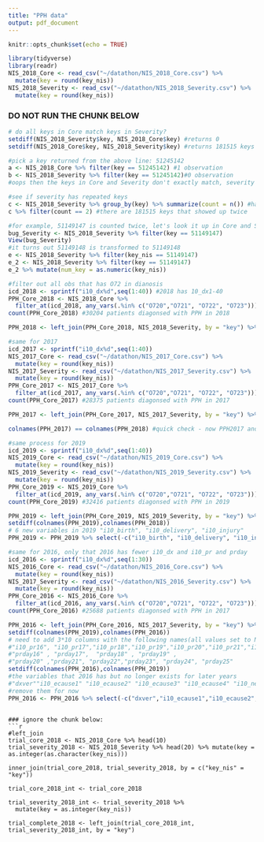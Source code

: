 ```yaml
---
title: "PPH data"
output: pdf_document
---
```


```r
knitr::opts_chunk$set(echo = TRUE)
```

```r
library(tidyverse)
library(readr)
NIS_2018_Core <- read_csv("~/datathon/NIS_2018_Core.csv") %>%
  mutate(key = round(key_nis))
NIS_2018_Severity <- read_csv("~/datathon/NIS_2018_Severity.csv") %>%
  mutate(key = round(key_nis))

```

### DO NOT RUN THE CHUNK BELOW 
```r
# do all keys in Core match keys in Severity?
setdiff(NIS_2018_Severity$key, NIS_2018_Core$key) #returns 0
setdiff(NIS_2018_Core$key, NIS_2018_Severity$key) #returns 181515 keys that are in Core but not Severity

#pick a key returned from the above line: 51245142
a <- NIS_2018_Core %>% filter(key == 51245142) #1 observation
b <- NIS_2018_Severity %>% filter(key == 51245142)#0 observation
#oops then the keys in Core and Severity don't exactly match, severity might have repeated rows 

#see if severity has repeated keys
c <- NIS_2018_Severity %>% group_by(key) %>% summarize(count = n()) #has 6923983 rows(aka distinct keys), but Severity has 7105498 rows, 181515 rows are missing
c %>% filter(count == 2) #there are 181515 keys that showed up twice

#for example, 51149147 is counted twice, let's look it up in Core and Severity
bug_Severity <- NIS_2018_Severity %>% filter(key == 51149147)
View(bug_Severity)
#it turns out 51149148 is transformed to 51149148
e <- NIS_2018_Severity %>% filter(key_nis == 51149147)
e_2 <- NIS_2018_Severity %>% filter(key == 51149147)
e_2 %>% mutate(num_key = as.numeric(key_nis))
```

```r
#filter out all obs that has O72 in dianosis
icd_2018 <- sprintf("i10_dx%d",seq(1:40)) #2018 has 10_dx1-40
PPH_Core_2018 <- NIS_2018_Core %>% 
  filter_at(icd_2018, any_vars(.%in% c("O720","O721", "O722", "O723")))
count(PPH_Core_2018) #30204 patients diagonsed with PPH in 2018

PPH_2018 <- left_join(PPH_Core_2018, NIS_2018_Severity, by = "key") %>% select(-c("key_nis.x","hosp_nis.y"))

```

```r
#same for 2017
icd_2017 <- sprintf("i10_dx%d",seq(1:40)) 
NIS_2017_Core <- read_csv("~/datathon/NIS_2017_Core.csv") %>%
  mutate(key = round(key_nis))
NIS_2017_Severity <- read_csv("~/datathon/NIS_2017_Severity.csv") %>%
  mutate(key = round(key_nis))
PPH_Core_2017 <- NIS_2017_Core %>% 
  filter_at(icd_2017, any_vars(.%in% c("O720","O721", "O722", "O723")))
count(PPH_Core_2017) #28375 patients diagonsed with PPH in 2017

PPH_2017 <- left_join(PPH_Core_2017, NIS_2017_Severity, by = "key") %>% select(-c("key_nis.x","hosp_nis.y","dxver","prver")) #the dxver and prver in 2017 are all 10,no these two columns in years after

colnames(PPH_2017) == colnames(PPH_2018) #quick check - now PPH2017 and 2018 have same columns

#same process for 2019
icd_2019 <- sprintf("i10_dx%d",seq(1:40)) 
NIS_2019_Core <- read_csv("~/datathon/NIS_2019_Core.csv") %>%
  mutate(key = round(key_nis))
NIS_2019_Severity <- read_csv("~/datathon/NIS_2019_Severity.csv") %>%
  mutate(key = round(key_nis))
PPH_Core_2019 <- NIS_2019_Core %>% 
  filter_at(icd_2019, any_vars(.%in% c("O720","O721", "O722", "O723")))
count(PPH_Core_2019) #32416 patients diagonsed with PPH in 2019

PPH_2019 <- left_join(PPH_Core_2019, NIS_2019_Severity, by = "key") %>% select(-c("key_nis.x","hosp_nis.y"))
setdiff(colnames(PPH_2019),colnames(PPH_2018))
# 6 new variables in 2019 "i10_birth", "i10_delivery", "i10_injury"     "i10_multinjury" , "i10_serviceline" ,"pclass_orproc", drop them for now
PPH_2019 <- PPH_2019 %>% select(-c("i10_birth", "i10_delivery", "i10_injury",    "i10_multinjury" , "i10_serviceline" ,"pclass_orproc"))

#same for 2016, only that 2016 has fewer i10_dx and i10_pr and prday
icd_2016 <- sprintf("i10_dx%d",seq(1:30)) 
NIS_2016_Core <- read_csv("~/datathon/NIS_2016_Core.csv") %>%
  mutate(key = round(key_nis))
NIS_2017_Severity <- read_csv("~/datathon/NIS_2016_Severity.csv") %>%
  mutate(key = round(key_nis))
PPH_Core_2016 <- NIS_2016_Core %>% 
  filter_at(icd_2016, any_vars(.%in% c("O720","O721", "O722", "O723")))
count(PPH_Core_2016) #25688 patients diagonsed with PPH in 2017

PPH_2016 <- left_join(PPH_Core_2016, NIS_2017_Severity, by = "key") %>% select(-c("key_nis.x","hosp_nis.y"))
setdiff(colnames(PPH_2019),colnames(PPH_2016))
# need to add 3*10 columns with the following names(all values set to NA) #"i10_dx31","i10_dx32","i10_dx33","i10_dx34", "i10_dx35","i10_dx36","i10_dx37", "i10_dx38","i10_dx39","i10_dx40",
#"i10_pr16", "i10_pr17","i10_pr18","i10_pr19","i10_pr20","i10_pr21","i10_pr22","i10_pr23", "i10_pr24","i10_pr25",
#"prday16" , "prday17",  "prday18" , "prday19" ,
#"prday20" ,"prday21", "prday22","prday23", "prday24", "prday25"
setdiff(colnames(PPH_2016),colnames(PPH_2019))
#the variables that 2016 has but no longer exists for later years
#"dxver""i10_ecause1" "i10_ecause2" "i10_ecause3" "i10_ecause4" "i10_necause" "prver"
#remove them for now
PPH_2016 <- PPH_2016 %>% select(-c("dxver","i10_ecause1","i10_ecause2", "i10_ecause3" ,"i10_ecause4" ,"i10_necause","prver"))
```


```

### ignore the chunk below:
```r
#left_join
trial_core_2018 <- NIS_2018_Core %>% head(10)
trial_severity_2018 <- NIS_2018_Severity %>% head(20) %>% mutate(key = as.integer(as.character(key_nis)))

inner_join(trial_core_2018, trial_severity_2018, by = c("key_nis" = "key"))

trial_core_2018_int <- trial_core_2018

trial_severity_2018_int <- trial_severity_2018 %>% 
  mutate(key = as.integer(key_nis))

trial_complete_2018 <- left_join(trial_core_2018_int, trial_severity_2018_int, by = "key") 
```